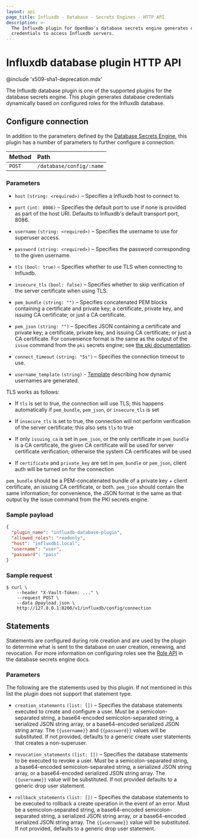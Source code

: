 ```yaml
---
layout: api
page_title: Influxdb - Database - Secrets Engines - HTTP API
description: >-
  The Influxdb plugin for OpenBao's database secrets engine generates database
  credentials to access Influxdb servers.
---
```


# Influxdb database plugin HTTP API

@include 'x509-sha1-deprecation.mdx'

The Influxdb database plugin is one of the supported plugins for the database
secrets engine. This plugin generates database credentials dynamically based on
configured roles for the Influxdb database.

## Configure connection

In addition to the parameters defined by the [Database
Secrets Engine](/vault/api-docs/secret/databases#configure-connection), this plugin
has a number of parameters to further configure a connection.

| Method | Path                     |
| :----- | :----------------------- |
| `POST` | `/database/config/:name` |

### Parameters

- `host` `(string: <required>)` – Specifies a Influxdb
  host to connect to.

- `port` `(int: 8086)` – Specifies the default port to use if none is provided
  as part of the host URI. Defaults to Influxdb's default transport port, 8086.

- `username` `(string: <required>)` – Specifies the username to use for
  superuser access.

- `password` `(string: <required>)` – Specifies the password corresponding to
  the given username.

- `tls` `(bool: true)` – Specifies whether to use TLS when connecting to
  Influxdb.

- `insecure_tls` `(bool: false)` – Specifies whether to skip verification of the
  server certificate when using TLS.

- `pem_bundle` `(string: "")` – Specifies concatenated PEM blocks containing a
  certificate and private key; a certificate, private key, and issuing CA
  certificate; or just a CA certificate.

- `pem_json` `(string: "")` – Specifies JSON containing a certificate and
  private key; a certificate, private key, and issuing CA certificate; or just a
  CA certificate. For convenience format is the same as the output of the
  `issue` command from the `pki` secrets engine; see
  [the pki documentation](/vault/docs/secrets/pki).

- `connect_timeout` `(string: "5s")` – Specifies the connection timeout to use.

- `username_template` `(string)` - [Template](/vault/docs/concepts/username-templating) describing how
dynamic usernames are generated.

TLS works as follows:

- If `tls` is set to true, the connection will use TLS; this happens
  automatically if `pem_bundle`, `pem_json`, or `insecure_tls` is set

- If `insecure_tls` is set to true, the connection will not perform verification
  of the server certificate; this also sets `tls` to true

- If only `issuing_ca` is set in `pem_json`, or the only certificate in
  `pem_bundle` is a CA certificate, the given CA certificate will be used for
  server certificate verification; otherwise the system CA certificates will be
  used

- If `certificate` and `private_key` are set in `pem_bundle` or `pem_json`,
  client auth will be turned on for the connection

`pem_bundle` should be a PEM-concatenated bundle of a private key + client
certificate, an issuing CA certificate, or both. `pem_json` should contain the
same information; for convenience, the JSON format is the same as that output by
the issue command from the PKI secrets engine.

### Sample payload

```json
{
  "plugin_name": "influxdb-database-plugin",
  "allowed_roles": "readonly",
  "host": "influxdb1.local",
  "username": "user",
  "password": "pass"
}
```

### Sample request

```shell-session
$ curl \
    --header "X-Vault-Token: ..." \
    --request POST \
    --data @payload.json \
    http://127.0.0.1:8200/v1/influxdb/config/connection
```

## Statements

Statements are configured during role creation and are used by the plugin to
determine what is sent to the database on user creation, renewing, and
revocation. For more information on configuring roles see the [Role
API](/vault/api-docs/secret/databases#create-role) in the database secrets engine docs.

### Parameters

The following are the statements used by this plugin. If not mentioned in this
list the plugin does not support that statement type.

- `creation_statements` `(list: [])` – Specifies the database
  statements executed to create and configure a user. Must be a
  semicolon-separated string, a base64-encoded semicolon-separated string, a
  serialized JSON string array, or a base64-encoded serialized JSON string
  array. The `{{username}}` and `{{password}}` values will be substituted. If not
  provided, defaults to a generic create user statements that creates a
  non-superuser.

- `revocation_statements` `(list: [])` – Specifies the database statements to
  be executed to revoke a user. Must be a semicolon-separated string, a
  base64-encoded semicolon-separated string, a serialized JSON string array, or
  a base64-encoded serialized JSON string array. The `{{username}}` value will be
  substituted. If not provided defaults to a generic drop user statement.

- `rollback_statements` `(list: [])` – Specifies the database statements to be
  executed to rollback a create operation in the event of an error. Must be a
  semicolon-separated string, a base64-encoded semicolon-separated string, a
  serialized JSON string array, or a base64-encoded serialized JSON string
  array. The `{{username}}` value will be substituted. If not provided, defaults to
  a generic drop user statement.
